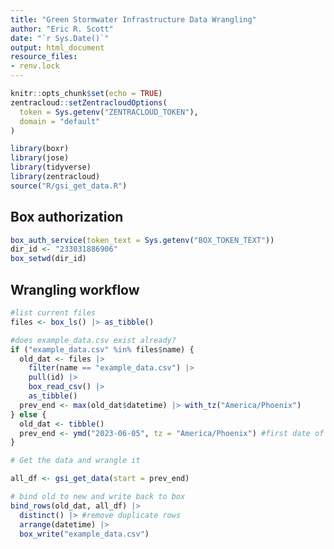 ```yaml
---
title: "Green Stormwater Infrastructure Data Wrangling"
author: "Eric R. Scott"
date: "`r Sys.Date()`"
output: html_document
resource_files:
- renv.lock
---
```


```r
knitr::opts_chunk$set(echo = TRUE)
zentracloud::setZentracloudOptions(
  token = Sys.getenv("ZENTRACLOUD_TOKEN"),
  domain = "default"
)

library(boxr)
library(jose)
library(tidyverse)
library(zentracloud)
source("R/gsi_get_data.R")
```

<!--
## First time publishing

Publishing this workflow to Posit Connect will fail the first time because the environment variable `BOX_TOKEN_TEXT` is unset.  But, you still can find the app on viz.datascience.arizona.edu and add that env var.  Then, re-publish, and it should work.
-->
## Box authorization

```r
box_auth_service(token_text = Sys.getenv("BOX_TOKEN_TEXT"))
dir_id <- "233031886906"
box_setwd(dir_id)
```

## Wrangling workflow

```r
#list current files
files <- box_ls() |> as_tibble()

#does example_data.csv exist already?
if ("example_data.csv" %in% files$name) {
  old_dat <- files |> 
    filter(name == "example_data.csv") |> 
    pull(id) |> 
    box_read_csv() |> 
    as_tibble()
  prev_end <- max(old_dat$datetime) |> with_tz("America/Phoenix")
} else {
  old_dat <- tibble()
  prev_end <- ymd("2023-06-05", tz = "America/Phoenix") #first date of data
}

# Get the data and wrangle it

all_df <- gsi_get_data(start = prev_end)

# bind old to new and write back to box
bind_rows(old_dat, all_df) |> 
  distinct() |> #remove duplicate rows
  arrange(datetime) |> 
  box_write("example_data.csv")
```

